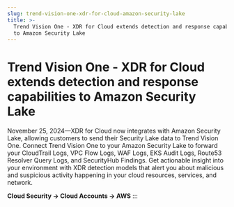 ```yaml
---
slug: trend-vision-one-xdr-for-cloud-amazon-security-lake
title: >-
  Trend Vision One - XDR for Cloud extends detection and response capabilities
  to Amazon Security Lake
---
```

# Trend Vision One - XDR for Cloud extends detection and response capabilities to Amazon Security Lake

November 25, 2024—XDR for Cloud now integrates with Amazon Security Lake, allowing customers to send their Security Lake data to Trend Vision One. Connect Trend Vision One to your Amazon Security Lake to forward your CloudTrail Logs, VPC Flow Logs, WAF Logs, EKS Audit Logs, Route53 Resolver Query Logs, and SecurityHub Findings. Get actionable insight into your environment with XDR detection models that alert you about malicious and suspicious activity happening in your cloud resources, services, and network.

**Cloud Security → Cloud Accounts → AWS**
:::

